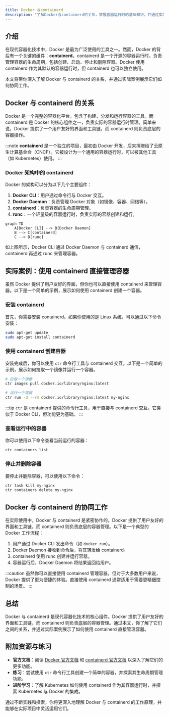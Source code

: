 ```yaml
---
title: Docker 与containerd
description: "了解Docker与containerd的关系，掌握容器运行时的基础知识，并通过实际案例理解其应用场景。"
---
```


## 介绍

在现代容器化技术中，Docker 是最为广泛使用的工具之一。然而，Docker 的背后有一个关键的组件：**containerd**。containerd 是一个开源的容器运行时，负责管理容器的生命周期，包括创建、启动、停止和删除容器。Docker 使用 containerd 作为其默认的容器运行时，但 containerd 也可以独立使用。

本文将带你深入了解 Docker 与 containerd 的关系，并通过实际案例展示它们如何协同工作。

## Docker 与 containerd 的关系

Docker 是一个完整的容器化平台，包含了构建、分发和运行容器的工具。而 containerd 是 Docker 的核心组件之一，负责实际的容器运行时管理。简单来说，Docker 提供了一个用户友好的界面和工具链，而 containerd 则负责底层的容器操作。

:::note
**containerd** 是一个独立的项目，最初由 Docker 开发，后来捐赠给了云原生计算基金会（CNCF）。它被设计为一个通用的容器运行时，可以被其他工具（如 Kubernetes）使用。
:::

### Docker 架构中的 containerd

Docker 的架构可以分为以下几个主要组件：

1. **Docker CLI**：用户通过命令行与 Docker 交互。
2. **Docker Daemon**：负责管理 Docker 对象（如镜像、容器、网络等）。
3. **containerd**：负责容器的生命周期管理。
4. **runc**：一个轻量级的容器运行时，负责实际的容器创建和运行。

```mermaid
graph TD
    A[Docker CLI] --> B[Docker Daemon]
    B --> C[containerd]
    C --> D[runc]
```

如上图所示，Docker CLI 通过 Docker Daemon 与 containerd 通信，containerd 再通过 runc 来管理容器。

## 实际案例：使用 containerd 直接管理容器

虽然 Docker 提供了用户友好的界面，但你也可以直接使用 containerd 来管理容器。以下是一个简单的示例，展示如何使用 containerd 创建一个容器。

### 安装 containerd

首先，你需要安装 containerd。如果你使用的是 Linux 系统，可以通过以下命令安装：

```bash
sudo apt-get update
sudo apt-get install containerd
```

### 使用 containerd 创建容器

安装完成后，你可以使用 `ctr` 命令行工具与 containerd 交互。以下是一个简单的示例，展示如何拉取一个镜像并运行一个容器。

```bash
# 拉取一个镜像
ctr images pull docker.io/library/nginx:latest

# 运行一个容器
ctr run -d --rm docker.io/library/nginx:latest my-nginx
```

:::tip
`ctr` 是 containerd 提供的命令行工具，用于直接与 containerd 交互。它类似于 Docker CLI，但功能更为基础。
:::

### 查看运行中的容器

你可以使用以下命令查看当前运行的容器：

```bash
ctr containers list
```

### 停止并删除容器

要停止并删除容器，可以使用以下命令：

```bash
ctr task kill my-nginx
ctr containers delete my-nginx
```

## Docker 与 containerd 的协同工作

在实际使用中，Docker 与 containerd 是紧密协作的。Docker 提供了用户友好的界面和工具链，而 containerd 则负责底层的容器管理。以下是一个典型的 Docker 工作流程：

1. 用户通过 Docker CLI 发出命令（如 `docker run`）。
2. Docker Daemon 接收到命令后，将其转发给 containerd。
3. containerd 使用 runc 创建并运行容器。
4. 容器运行后，Docker Daemon 将结果返回给用户。

:::caution
虽然你可以直接使用 containerd 管理容器，但对于大多数用户来说，Docker 提供了更为便捷的体验。直接使用 containerd 通常适用于需要更精细控制的场景。
:::

## 总结

Docker 与 containerd 是现代容器化技术的核心组件。Docker 提供了用户友好的界面和工具链，而 containerd 则负责底层的容器管理。通过本文，你了解了它们之间的关系，并通过实际案例展示了如何使用 containerd 直接管理容器。

## 附加资源与练习

- **官方文档**：阅读 [Docker 官方文档](https://docs.docker.com/) 和 [containerd 官方文档](https://containerd.io/) 以深入了解它们的更多功能。
- **练习**：尝试使用 `ctr` 命令行工具创建一个简单的容器，并探索其生命周期管理功能。
- **进阶学习**：了解 Kubernetes 如何使用 containerd 作为其容器运行时，并探索 Kubernetes 与 Docker 的集成。

通过不断实践和探索，你将更深入地理解 Docker 与 containerd 的工作原理，并能够在实际项目中灵活运用它们。